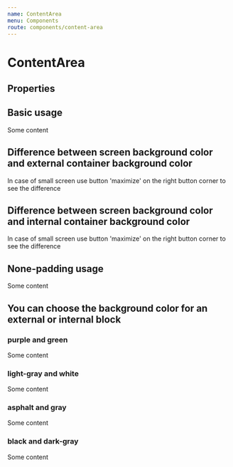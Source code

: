 ```yaml
---
name: ContentArea
menu: Components
route: components/content-area
---
```



# ContentArea

## Properties

<Props of={ContentArea} />

## Basic usage

<Playground style={playgroundStyle}>
    <ContentArea>Some content</ContentArea>
</Playground>

## Difference between screen background color and external container background color

<Playground style={playgroundStyle}>
    <ContentArea outerBackgroundColor="white">
        In case of small screen use button 'maximize' on the right button corner
        to see the difference
    </ContentArea>
</Playground>

## Difference between screen background color and internal container background color

<Playground style={playgroundStyle}>
    <ContentArea innerBackgroundColor="white">
        In case of small screen use button 'maximize' on the right button corner
        to see the difference
    </ContentArea>
</Playground>

## None-padding usage

<Playground style={playgroundStyle}>
    <ContentArea innerPadding="none" innerBackgroundColor="white">
        Some content
    </ContentArea>
</Playground>

## You can choose the background color for an external or internal block

### purple and green
<Playground style={playgroundStyle}>
    <ContentArea outerBackgroundColor="purple" innerBackgroundColor="green">
        Some content
    </ContentArea>
</Playground>

### light-gray and white
<Playground style={playgroundStyle}>
    <ContentArea outerBackgroundColor="light-gray" innerBackgroundColor="white">
        Some content
    </ContentArea>
</Playground>

### asphalt and gray
<Playground style={playgroundStyle}>
    <ContentArea outerBackgroundColor="asphalt" innerBackgroundColor="gray">
        Some content
    </ContentArea>
</Playground>

### black and dark-gray
<Playground style={playgroundStyle}>
    <ContentArea outerBackgroundColor="black" innerBackgroundColor="dark-gray">
        Some content
    </ContentArea>
</Playground>
